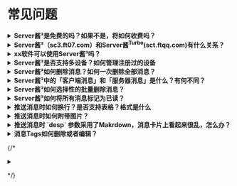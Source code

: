 # 常见问题

<details>
<summary><strong>Server酱³是免费的吗？如果不是，将如何收费吗？</strong></summary>

Server酱³同时包含推送服务和AI服务。不同的服务有不同的收费模式：

1. 推送服务在**测试期间免费**，正式版将开始收费，收费标准和Server酱<sup>Turbo</sup>(sct.ftqq.com)一致。Server酱<sup>Turbo</sup>的订阅会员**无需重复付费**，届时我们会提供一个方案将会员时间可以同步到Server酱³上。
2. AI相关功能(如摘要和翻译)，**无论是否测试期，均会消耗点数**([费用说明](https://apijia.cn/doc))，新注册用户有赠送点数，用完后需自行充值购买。

</details>

<details>
<summary><strong>Server酱³（sc3.ft07.com）和Server酱<sup>Turbo</sup>(sct.ftqq.com)有什么关系？</strong></summary>

- Server酱³是一个全新的产品线，专注于**自有客户端体验**，目前已经支持AI摘要、翻译和读图模式，还有以Tag为主的消息分组方案。
- Server酱<sup>Turbo</sup>则着重于以微信为主的**多通道推送**。

两者的用户、SendKey**不通用**。接口上，除了Server酱³的API URL中，将需要在域名中添加`uid`，绝大部分参数兼容Server酱<sup>Turbo</sup>。

</details>

<details>
<summary><strong>xx软件可以使用Server酱³吗？</strong></summary>
理论上，只有兼容了Server酱³接口的软件才支持，但我们提供了一个从SCT到SC3的转发服务，使得暂时所有支持SCT的软件理论上都可以支持Server酱³。

[请点此查看关于转发的详细说明](/compatibility/sct-forward)。

</details>

<details>
<summary><strong>Server酱³是否支持多设备？如何管理注册过的设备</strong></summary>

Server酱³支持多设备，默认情况下会对所有注册过的设备进行推送。你可以在官网的「[设备管理](https://sc3.ft07.com/device)」页面对设备进行删除、启用/停止推送等管理。

![](../image/20241103223323.png)

</details>

<details>
<summary><strong>Server酱³如何删除消息？如何一次删除全部消息？</strong></summary>
1. 按住消息向左滑动，会出现删除按钮，再次点击即可删除单条消息。
1. 点击消息列表页面右上角的菜单，进入设置页面。在「消息设置」中点击「清除所有客户端+服务器消息」即可

![](../image/20241103223603.png)

</details>

<details>
<summary><strong>Server酱³中的「客户端消息」和「服务器消息」是什么？有何不同？</strong></summary>
1. 这和Server酱³的运行方式有关，消息首先推送达到服务器，并缓存72小时
1. 然后客户端启动和刷新时，从服务器拉取消息，并保存到本地数据库
1. 消息列表页面显示的是本地数据库的消息，这样即使不联网，也能浏览历史消息
1. 设置中的「仅清除客户端消息」点击后，刷新可以从服务器端再次拉取消息；而「清除所有客户端+服务器消息」则同时删除服务器上的缓存消息，其他客户端亦无法拉取

</details>

<details>
<summary><strong>Server酱³如何选择性的批量删除消息？</strong></summary>
1. 将不想删除的消息加星。
1. 点击消息列表页面右上角的菜单，进入设置页面。在「消息设置」中点击「清除所有未加星消息」即可

</details>

<details>
<summary><strong>Server酱³如何将所有消息标记为已读？</strong></summary>
1. 点击消息列表页面右上角的菜单，进入设置页面。在「消息设置」中可以看到「全部标记为已读」按钮。
1. 如果你的设置页面没有此按钮，请升级到[最新版本](https://sc3.ft07.com/client)。
</details>

<details>
<summary><strong>推送消息时如何换行？是否支持表格？格式是什么</strong></summary>
1. Server酱³使用[flutter_markdown<sup>0.7.4</sup>](https://pub.dev/packages/flutter_markdown)渲染Markdown，支持[Makrdown语法](https://daringfireball.net/projects/markdown/)，但不允许HTML。<a href="..."></a> 这种格式是HTML，需要改成Markdown格式。
1. 注意在Makrdown中两次回车`\n\n`才是换行。
1. 可以把HTML发送给AI让其帮你转换。

</details>

<details>
<summary><strong>推送消息时如何附带图片？</strong></summary>
1. Server酱³不支持base64作为图片的URL，需要自行将图片上传到网络获得可访问的URL，然后再使用Markdown语法，通过`desp`参数推送。注意其他参数不支持Markdown，且只在消息详情页面显示。
</details>

<details>
<summary><strong>推送消息时 `desp` 参数采用了Makrdown，消息卡片上看起来很乱，怎么办？</strong></summary>
1. 可以通过 `short` 参数指定消息卡片中内容部分显示的具体文字。
1. 可参考[API文档](/server/api)中的参数部分。
</details>

<details>
<summary><strong>消息Tags如何删除或者编辑？</strong></summary>
1. 消息Tags由消息包含的标签自动聚合生成
1. 删除掉全部包含某Tag的消息，Tag即会消失
1. 同样的，因为来自自动聚合，所以无法手动修改Tag名称
</details>


{/*
<details>
<summary><strong></strong></summary>
</details>

*/}
